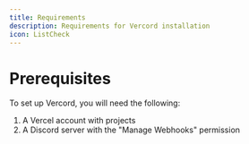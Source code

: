 ```yaml
---
title: Requirements
description: Requirements for Vercord installation
icon: ListCheck
---
```


# Prerequisites

To set up Vercord, you will need the following:

1. A Vercel account with projects
2. A Discord server with the "Manage Webhooks" permission
